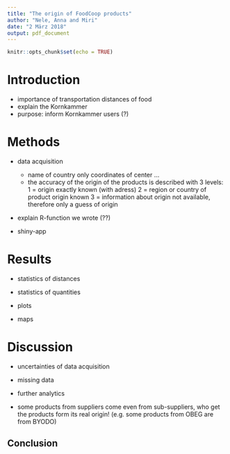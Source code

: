 ```yaml
---
title: "The origin of FoodCoop products"
author: "Nele, Anna and Miri"
date: "2 März 2018"
output: pdf_document
---
```


```r
knitr::opts_chunk$set(echo = TRUE)
```

# Introduction

- importance of transportation distances of food
- explain the Kornkammer
- purpose: inform Kornkammer users (?)

# Methods
- data acquisition 
  - name of country only coordinates of center ...
  - the accuracy of the origin of the products is described with 3 levels: 
    1 = origin exactly known (with adress)
    2 = region or country of product origin known
    3 = information about origin not available, therefore only a guess of origin

- explain R-function we wrote (??)

- shiny-app


# Results
- statistics of distances
- statistics of quantities

- plots 
- maps


# Discussion

- uncertainties of data acquisition
- missing data

- further analytics

- some products from suppliers come even from sub-suppliers, who get the products form its real origin! (e.g. some products from OBEG are from BYODO)

## Conclusion




